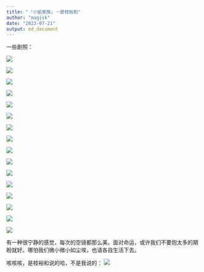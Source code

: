```yaml
---
title: "『小偷家族』－是枝裕和"
author: "magisk"
date: "2023-07-21"
output: md_document
---
```


<!--more-->

一些剧照：

![](/images/小偷家族－是枝裕和/屏幕截图%202023-07-20%20220617.png)

![](/images/小偷家族－是枝裕和/屏幕截图%202023-07-20%20220801.png)

![](/images/小偷家族－是枝裕和/屏幕截图%202023-07-20%20221236.png)

![](/images/小偷家族－是枝裕和/屏幕截图%202023-07-20%20221837.png)

![](/images/小偷家族－是枝裕和/屏幕截图%202023-07-20%20222847.png)

![](/images/小偷家族－是枝裕和/屏幕截图%202023-07-20%20224417.png)

![](/images/小偷家族－是枝裕和/屏幕截图%202023-07-20%20225826.png)

![](/images/小偷家族－是枝裕和/屏幕截图%202023-07-20%20225900.png)

![](/images/小偷家族－是枝裕和/屏幕截图%202023-07-20%20231834.png)

![](/images/小偷家族－是枝裕和/屏幕截图%202023-07-20%20232001.png)

![](/images/小偷家族－是枝裕和/屏幕截图%202023-07-20%20232435.png)

![](/images/小偷家族－是枝裕和/屏幕截图%202023-07-20%20232628.png)

![](/images/小偷家族－是枝裕和/屏幕截图%202023-07-20%20235907.png)

![](/images/小偷家族－是枝裕和/屏幕截图%202023-07-21%20000111.png)

![](/images/小偷家族－是枝裕和/屏幕截图%202023-07-21%20000348.png)

![](/images/小偷家族－是枝裕和/屏幕截图%202023-07-21%20000541.png)


有一种很宁静的感觉，每次的空镜都那么美。面对命运，或许我们不要抱太多的期盼就好。哪怕我们微小微小如尘埃，也请各自生活下去。



咳咳咳，是枝裕和说的哈，不是我说的： ![](/images/小偷家族－是枝裕和/屏幕截图%202023-07-20%20232140.png)